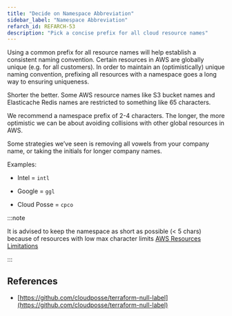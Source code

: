```yaml
---
title: "Decide on Namespace Abbreviation"
sidebar_label: "Namespace Abbreviation"
refarch_id: REFARCH-53
description: "Pick a concise prefix for all cloud resource names"
---
```


Using a common prefix for all resource names will help establish a consistent naming convention. Certain resources in
AWS are globally unique (e.g. for all customers). In order to maintain an (optimistically) unique naming convention,
prefixing all resources with a namespace goes a long way to ensuring uniqueness.

Shorter the better. Some AWS resource names like S3 bucket names and Elasticache Redis names are restricted to something
like 65 characters.

We recommend a namespace prefix of 2-4 characters. The longer, the more optimistic we can be about avoiding collisions
with other global resources in AWS.

Some strategies we’ve seen is removing all vowels from your company name, or taking the initials for longer company
names.

Examples:

- Intel = `intl`

- Google = `ggl`

- Cloud Posse = `cpco`

:::note

It is advised to keep the namespace as short as possible (< 5 chars) because of resources with low max character limits
[AWS Resources Limitations](/resources/aws/aws-feature-requests-and-limitations/)

:::

## References

- [https://github.com/cloudposse/terraform-null-label](https://github.com/cloudposse/terraform-null-label)
